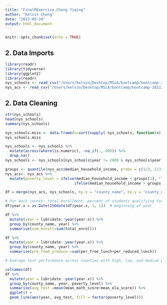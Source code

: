 ```yaml
---
title: "FinalRExercise_Cheng Yiqing"
author: "Kelvin Cheng"
date: "2022-09-19"
output: html_document
---
```


```r
knitr::opts_chunk$set(echo = TRUE)
```

## 2. Data Imports
```r
library(readr)
library(tidyverse)
library(ggplot2)
library(readr)
nys_schools <- read_csv("/Users/kelvin/Desktop/MSiA/bootcamp/bootcamp-2022/data/nys_schools.csv")
nys_acs <- read_csv("/Users/kelvin/Desktop/MSiA/bootcamp/bootcamp-2022/data/nys_acs.csv")
```

## 2. Data Cleaning
```r
str(nys_schools)
head(nys_schools)
summary(nys_schools)
```

```r
nys_schools.miss <- data.frame(n=sort(sapply( nys_schools, function(x) sum( x== -99 )) ))
nys_schools.miss
```


```r

nys_schools <- nys_schools %>% 
  mutate(across(where(is.numeric), ~na_if(.,-99))) %>% 
  drop_na()
nys_schools <- nys_schools[nys_schools$year != 2008 & nys_schools$year != 2017,]
```



```r
groups <- quantile(nys_acs$median_household_income, probs = c(1/3, 2/3), na.rm = TRUE)
nys_acs<- nys_acs %>%
  mutate(poverty_level = ifelse(median_household_income < groups[1], "low",
                               ifelse(median_household_income > groups[2], "high", "medium")))
```



```r
df = merge(nys_acs, nys_schools, by.x = "county_name", by.y = "county_name") 
```

```r
# For each county: total enrollment, percent of students qualifying for free or reduced price lunch, and percent of population in poverty.
df$year.x = as.Date(ISOdate(df$year.x, 1, 1))  # beginning of year

df %>%
  mutate(year = lubridate::year(year.x)) %>%
  group_by(county_name, year) %>%
  summarise(sum_enroll=sum(total_enroll))

df %>%
  mutate(year = lubridate::year(year.x)) %>%
  group_by(county_name, year) %>%
  summarise(pre_food_yreduce =sum(per_free_lunch+per_reduced_lunch))


```

```r
# Average test performance across counties with high, low, and medium poverty.

colnames(df)
df %>%
  mutate(year = lubridate::year(year.x)) %>%
  group_by(county_name, year, poverty_level) %>%
  summarise(avg_test =mean(mean_math_score+mean_ela_score)) %>%
  ggplot() +
  geom_line(aes(year, avg_test, fill = factor(poverty_level)))

```










